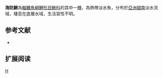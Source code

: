 {{Speciesbox 
| taxon = Cobitis phongnhaensis
| status = DD
| status_system = IUCN3.1
| authority =  [[Ngô|Ngô]], 2008
| synonyms = 
}}
'''海防鰍'''為[[輻鰭魚綱|輻鰭魚綱]][[鯉形目|鯉形目]][[鰍科|鰍科]]的其中一[[種|種]]，為熱帶淡水魚，分布於[[亞洲|亞洲]][[越南|越南]]淡水流域，棲息在底層水域，生活習性不明。

==参考文献==
{{refbegin}}
*{{FishBase_species|genus=Cobitis|species=phongnhaensis|year=2014|month=2}}
{{refend}}

== 扩展阅读 ==
{{refbegin}}
{{wikispecies-inline|Cobitis phongnhaensis|海防鰍}}
{{refend}}
{{Taxonbar|from=Q5652384}}

[[Category:花鳅属|H]]


{{魚類小作品}}